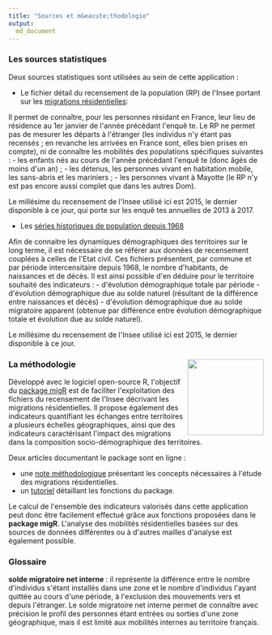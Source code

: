 ```yaml
---
title: "Sources et m&eacute;thodologie"
output:
  md_document
---
```


### Les sources statistiques


Deux sources statistiques sont utilis&eacute;es au sein de cette application :


- Le fichier d&eacute;tail du recensement de la population (RP) de l&apos;Insee portant sur les [migrations r&eacute;sidentielles](https://www.insee.fr/fr/statistiques/3566042?sommaire=3558417):

Il permet de conna&icirc;tre, pour les personnes r&eacute;sidant en France, leur lieu de r&eacute;sidence au 1er janvier de l&apos;ann&eacute;e pr&eacute;c&eacute;dant l&apos;enqu&ecirc; te.  Le RP ne permet pas de mesurer les d&eacute;parts &agrave; l&apos;&eacute;tranger (les individus n&apos;y &eacute;tant pas recens&eacute;s ; en revanche les arriv&eacute;es en France sont, elles bien prises en compte), ni de conna&icirc;tre les mobilit&eacute;s des populations sp&eacute;cifiques suivantes :
-	les enfants n&eacute;s au cours de l&apos;ann&eacute;e pr&eacute;c&eacute;dant l&apos;enqu&ecirc; te (donc &acirc;g&eacute;s de moins d&apos;un an) ;
-	les d&eacute;tenus, les personnes vivant en habitation mobile, les sans-abris et les mariniers ;
-	les personnes vivant &agrave; Mayotte (le RP n&apos;y est pas encore aussi complet que dans les autres Dom).

Le mill&eacute;sime du recensement de l&apos;Insee utilis&eacute; ici est 2015, le dernier disponible &agrave; ce jour, qui porte sur les enqu&ecirc; tes annuelles de 2013 &agrave; 2017.


- Les [s&eacute;ries historiques de population depuis 1968](https://www.insee.fr/fr/statistiques/3565661 )

Afin de connaitre les dynamiques d&eacute;mographiques des territoires sur le long terme, il est n&eacute;cessaire de se r&eacute;f&eacute;rer aux donn&eacute;es de recensement coupl&eacute;es &agrave; celles de l&apos;Etat civil. Ces fichiers pr&eacute;sentent, par commune et par p&eacute;riode intercensitaire depuis 1968, le nombre d&apos;habitants, de naissances et de d&eacute;c&egrave;s. Il est ainsi possible d&apos;en d&eacute;duire pour le territoire souhait&eacute; des indicateurs : - d&apos;&eacute;volution d&eacute;mographique totale par p&eacute;riode - d&apos;&eacute;volution d&eacute;mographique due au solde naturel (r&eacute;sultant de la diff&eacute;rence entre naissances et d&eacute;c&egrave;s) - d&apos;&eacute;volution d&eacute;mographique due au solde migratoire apparent (obtenue par diff&eacute;rence entre &eacute;volution d&eacute;mographique totale et &eacute;volution due au solde naturel).

Le mill&eacute;sime du recensement de l&apos;Insee utilis&eacute; ici est 2015, le dernier disponible &agrave; ce jour.


### La m&eacute;thodologie <img src="https://raw.githubusercontent.com/observatoire-territoires/migR/master/man/figures/logo_migr.png" align="right" width=150 /> 

D&eacute;velopp&eacute; avec le logiciel open-source R, l&apos;objectif du [package migR](https://github.com/observatoire-territoires/migR) est de faciliter l&apos;exploitation des fichiers du recensement de l&apos;Insee d&eacute;crivant les migrations r&eacute;sidentielles. Il propose &eacute;galement des indicateurs quantifiant les &eacute;changes entre territoires a plusieurs &eacute;chelles g&eacute;ographiques, ainsi que des indicateurs caract&eacute;risant l&apos;impact des migrations dans la composition socio-d&eacute;mographique des territoires.

Deux articles documentant le package sont en ligne :

-    une [note m&eacute;thodologique](https://observatoire-territoires.github.io/migR/articles/methodo_migr.html) pr&eacute;sentant les concepts n&eacute;cessaires &agrave; l&apos;&eacute;tude des migrations r&eacute;sidentielles.
  -  un [tutoriel](https://observatoire-territoires.github.io/migR/articles/tutorial_fonctions_migr.html) d&eacute;taillant les fonctions du package.

Le calcul de l&apos;ensemble des indicateurs valoris&eacute;s dans cette application peut donc &ecirc;tre facilement effectu&eacute; gr&acirc;ce aux fonctions propos&eacute;es dans le **package migR**. L&apos;analyse des mobilit&eacute;s r&eacute;sidentielles bas&eacute;es sur des sources de donn&eacute;es diff&eacute;rentes ou &agrave; d&apos;autres mailles d&apos;analyse est &eacute;galement possible.



### Glossaire

__solde migratoire net interne__ : il repr&eacute;sente la diff&eacute;rence entre le nombre d&apos;individus s&apos;&eacute;tant install&eacute;s dans une zone et le nombre d&apos;individus l&apos;ayant quitt&eacute;e au cours d&apos;une p&eacute;riode, &agrave; l&apos;exclusion des mouvements vers et depuis l&apos;&eacute;tranger. Le solde migratoire net interne permet de conna&icirc;tre avec pr&eacute;cision le profil des personnes &eacute;tant entr&eacute;es ou sorties d&apos;une zone g&eacute;ographique, mais il est limit&eacute; aux mobilit&eacute;s internes au territoire fran&ccedil;ais.


